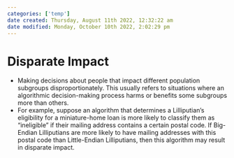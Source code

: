 ```yaml
---
categories: ['temp']
date created: Thursday, August 11th 2022, 12:32:22 am
date modified: Monday, October 10th 2022, 2:02:29 pm
---
```


# Disparate Impact
- Making decisions about people that impact different population subgroups disproportionately. This usually refers to situations where an algorithmic decision-making process harms or benefits some subgroups more than others.
- For example, suppose an algorithm that determines a Lilliputian's eligibility for a miniature-home loan is more likely to classify them as “ineligible” if their mailing address contains a certain postal code. If Big-Endian Lilliputians are more likely to have mailing addresses with this postal code than Little-Endian Lilliputians, then this algorithm may result in disparate impact.



